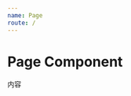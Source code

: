 ```yaml
---
name: Page
route: /
---
```



# Page Component

<Playground>
  <Page 
    link={false}
    name="title"
    desc="subTitle" 
    routes={[{
      path: '/dashboard',
      breadcrumbName: '总览',
    }, {
      path: `/subpath`,
      breadcrumbName: '二级菜单',
    }]}
    style={{height: 'auto'}}
  >
    <div style={{
      backgroundColor: '#fff',
      padding: 16,
      borderRadius: 8,
      boxShadow: `0 2px 8px rgba(0, 0, 0, 0.09)`,
    }}>
      内容
    </div>
  </Page>
</Playground>